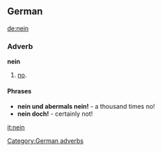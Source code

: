 ==German==
[[de:nein]]
===Adverb===
[[Category:German adverbs]]
'''nein'''
# [[no]].

====Phrases====
* '''nein und abermals nein!''' - a thousand times no!
* '''nein doch!''' - certainly not!

[[it:nein]]